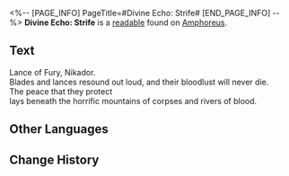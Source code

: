 <%-- [PAGE_INFO]
PageTitle=#Divine Echo: Strife#
[END_PAGE_INFO] --%>
{{Readable Infobox
|id           = 474
|partIds      = 190785
|title        = 
|image        = Item Divine Echo- Strife.png
|world        = Amphoreus
|parts        = 1
|author       = <!--to be added-->
|description  = A memory left by a Titan's Miracle. Only those who have received divine blessings can hear such holy resonance... Listen, the lance of thunder that descends from the skies is leading countless warriors in bloody war.
|part1        = Divine Echo: Strife
|source1      = {{cx|Source missing}}
|characters   = Nikador
|factions     = 
}}
'''Divine Echo: Strife''' is a [[readable]] found on [[Amphoreus]].
<!--
==Location==
{{Map Embed|<map name>|<marker id>}}
-->
==Text==
Lance of Fury, Nikador.<br />
Blades and lances resound out loud, and their bloodlust will never die.<br />
The peace that they protect<br />
lays beneath the horrific mountains of corpses and rivers of blood.

<!--
==Trivia==
* 
-->
==Other Languages==
{{Other Languages
|en   = Divine Echo: Strife
|zhs  = 神性的回响：纷争
|zht  = 神性的迴響：紛爭
|ja   = 神性の反響：紛争
|ko   = 신성의 메아리: 분쟁
|es   = Eco divino: Conflicto
|fr   = Écho divin du Conflit
|ru   = Отголосок божественности: Раздор
|th   = แว่วเสียงศักดิ์สิทธิ์: ปฏิปักษ์
|vi   = Tiếng Vọng Thần Tính: Phân Tranh
|de   = Göttliches Echo: Zwist
|id   = Gema Ilahi: Pertikaian
|pt   = Eco Divino: Conflito
}}

==Change History==
{{Change History|3.0}}